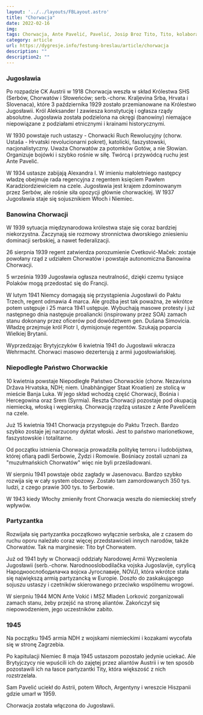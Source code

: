 ```yaml
---
layout: '../../layouts/FBLayout.astro'
title: "Chorwacja"
date: 2022-02-16
img: 
tags: Chorwacja, Ante Pavelić, Pavelić, Josip Broz Tito, Tito, kolaboracja, Jugosławia
category: article
url: https://dygresje.info/festung-breslau/article/chorwacja
description: ""
description2: ""
---
```



<Europa />

### Jugosławia

Po rozpadzie CK Austrii w 1918 Chorwacja weszła w skład Królestwa SHS (Serbów, Chorwatów i Słoweńców; serb.-chorw. Kraljevina Srba, Hrvata i Slovenaca), które 3 października 1929 zostało przemianowane na Królestwo Jugosławii. Król Aleksander I zawiesza konstytucję i ogłasza rządy absolutne. Jugosławia została podzielona na okręgi (banowiny) niemające niepowiązane z podziałami etnicznymi i krainami historycznymi.

<SeeAlso txt="Jugosławia" url="/festung-breslau/article/jugoslawia" />
 
W 1930 powstaje ruch ustaszy - Chorwacki Ruch Rewolucyjny (chorw. Ustaša - Hrvatski revolucionarni pokret), katolicki, faszystowski, nacjonalistyczny. Uważa Chorwatów za potomków Gotów, a nie Słowian. Organizuje bojówki i szybko rośnie w siłę. Twórcą i przywódcą ruchu jest Ante Pavelić.

W 1934 ustasze zabijają Alexandra I. W imieniu małoletniego następcy władzę obejmuje rada regencyjna z regentem księciem Pawłem Karadziordziewiciem na czele. Jugosławia jest krajem zdominowanym przez Serbów, ale rośnie siła opozycji głównie chorwackiej. W 1937 Jugosławia staje się sojusznikiem Włoch i Niemiec.

### Banowina Chorwacji

W 1939 sytuacja międzynarodowa królestwa staje się coraz bardziej niekorzystna. Zaczynają sie rozmowy stronnictwa dworskiego zniesieniu dominacji serbskiej, a nawet federalizacji.

26 sierpnia 1939 regent zatwierdza porozumienie Cvetković-Maček: zostaje powołany rząd z udziałem Chorwatów i powstaje autonomiczna Banowina Chorwacji.

5 września 1939 Jugosławia ogłasza neutralność, dzięki czemu tysiące Polaków mogą przedostać się do Francji.

W lutym 1941 Niemcy domagają się przystąpienia Jugosławii do Paktu Trzech, regent odmawia 4 marca. Ale groźba jest tak poważna, że wkrótce potem ustępuje i 25 marca 1941 ustępuje. Wybuchają masowe protesty i już następnego dnia następuje proaliancki (inspirowany przez SOA) zamach stanu dokonany przez oficerów pod dowództwem gen. Dušana Simovicia. Władzę przejmuje król Piotr I, dymisjonuje regentów. Szukają poparcia Wielkiej Brytanii.

Wyprzedzając Brytyjczyków 6 kwietnia 1941 do Jugosławii wkracza Wehrmacht. Chorwaci masowo dezerterują z armii jugosłowiańskiej.

### Niepodległe Państwo Chorwackie

10 kwietnia powstaje Niepodległe Państwo Chorwackie (chorw. Nezavisna Država Hrvatska, NDH; niem. Unabhängiger Staat Kroatien) ze stolicą w mieście Banja Luka. W jego skład wchodzą część Chorwacji, Bośnia i Hercegowina oraz Srem (Syrmia). Reszta Chorwacji pozostaje pod okupacją niemiecką, włoską i węgierską. Chorwacją rządzą ustasze z Ante Pavelićem na czele.

Już 15 kwietnia 1941 Chorwacja przystępuje do Paktu Trzech. Bardzo szybko zostaje jej narzucony dyktat włoski. Jest to państwo marionetkowe, faszystowskie i totalitarne.

Od początku istnienia Chorwacja prowadziła politykę terroru i ludobójstwa, której ofiarą padli Serbowie, Żydzi i Romowie. Bośniacy zostali uznani za "muzułmańskich Chorwatów" więc nie byli prześladowani.

W sierpniu 1941 powstaje obóz zagłady w Jasenovacu. Bardzo szybko rozwija się w cały system obozowy. Zostało tam zamordowanych 350 tys. ludzi, z czego prawie 300 tys. to Serbowie.

W 1943 kiedy Włochy zmieniły front Chorwacja weszła do niemieckiej strefy wpływów.

### Partyzantka

Rozwijała się partyzantka początkowo wyłącznie serbska, ale z czasem do ruchu oporu należało coraz więcej przedstawicieli innych narodów, także Chorwatów. Tak na marginesie: Tito był Chorwatem.

Już od 1941 były w Chorwacji oddziały Narodowej Armii Wyzwolenia Jugosławii (serb.-chorw. Narodnooslobodilačka vojska Jugoslavije, cyrylicą Народноослободилачка војска Југославије, NOVJ), która wkrótce stała się największą armią partyzancką w Europie. Doszło do zaskakującego sojuszu ustaszy i czetników skierowanego przeciwko wspólnemu wrogowi.

W sierpniu 1944 MON Ante Vokić i MSZ Mladen Lorković zorganizowali zamach stanu, żeby przejść na stronę aliantów. Zakończył się niepowodzeniem, jego uczestników zabito.

### 1945

Na początku 1945 armia NDH z wojskami niemieckimi i kozakami wycofała się w stronę Zagrzebia.

Po kapitulacji Niemiec 8 maja 1945 ustaszom pozostało jedynie uciekać. Ale Brytyjczycy nie wpuścili ich do zajętej przez aliantów Austrii i w ten sposób pozostawili ich na łasce partyzantki Tity, która większość z nich rozstrzelała.

Sam Pavelić uciekł do Astrii, potem Włoch, Argentyny i wreszcie Hiszpanii gdzie umarł w 1959.

Chorwacja została włączona do Jugosławii.